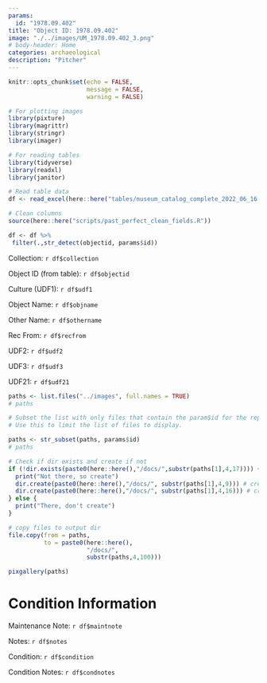 ```yaml
---
params:
  id: "1978.09.402"
title: "Object ID: 1978.09.402"
image: "./../images/UM_1978.09.402_3.png"
# body-header: Home
categories: archaeological
description: "Pitcher"
---
```


```r
knitr::opts_chunk$set(echo = FALSE,
                      message = FALSE,
                      warning = FALSE)
```

```r

# For plotting images
library(pixture)
library(magrittr)
library(stringr)
library(imager)

# For reading tables
library(tidyverse)
library(readxl)
library(janitor)
```

```r
# Read table data
df <- read_excel(here::here("tables/museum_catalog_complete_2022_06_16.xlsx")) %>% janitor::clean_names()

# Clean columns
source(here::here("scripts/past_perfect_clean_fields.R"))
```

```r
df <- df %>% 
 filter(.,str_detect(objectid, params$id))
```

::: {layout-ncol=2}

Collection: `r df$collection`

Object ID (from table): `r df$objectid`

Culture (UDF1): `r df$udf1`

Object Name: `r df$objname`

Other Name: `r df$othername`

Rec From: `r df$recfrom`

UDF2: `r df$udf2`

UDF3: `r df$udf3`

:::

UDF21: `r df$udf21`

```r
paths <- list.files("../images", full.names = TRUE)
# paths
```

```r
# Subset the list with only files that contain the param$id for the report.
# Use this to limit the list of files to display.

paths <- str_subset(paths, params$id)
# paths
```

```r

# Check if dir exists and create if not
if (!dir.exists(paste0(here::here(),"/docs/",substr(paths[1],4,17)))) {
  print("Not there, so create")
  dir.create(paste0(here::here(),"/docs/", substr(paths[1],4,9))) # create parent dir
  dir.create(paste0(here::here(),"/docs/", substr(paths[1],4,16))) # create dir
} else {
  print("There, don't create")
}

# copy files to output dir
file.copy(from = paths,
          to = paste0(here::here(),
                      "/docs/",
                      substr(paths,4,100)))
```

```r
pixgallery(paths)
```

# Condition Information

Maintenance Note: `r df$maintnote`

Notes: `r df$notes`

Condition: `r df$condition`

Condition Notes: `r df$condnotes`